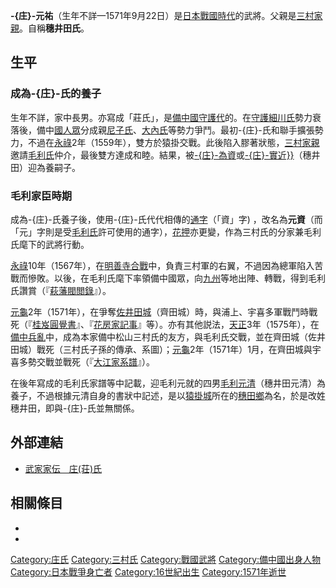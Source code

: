 {{日本武士
|名稱= 庄 元祐
|圖片名稱= 
|圖片大小= 
|圖片說明= 
|時代= [[日本戰國時代|日本戰國時代]]
|出生日期= 不詳
|出生地點= 
|逝世日期= [[元龜|元龜]]2年9月4日（1571年9月22日）
|逝世地點= 
|假名= 
|羅馬字= 
|幼名= 
|改名= 元祐→元資
|别名= 穗井田元祐<BR>四郎（通稱）
|諡号= 
|神号= 
|戒名= 
|洗禮名= 
|墓所= 
|朝廷官位= [[式部少輔|式部少輔]]
|幕府職位= 
|主君= [[毛利元就|毛利元就]]
|藩= 
|氏族= {{tsl|ja|三村氏}}→{{tsl|ja|庄氏}}
|父母= 父：[[三村家親|三村家親]]
|養父= [[庄為資|-{庄}-為資]]或[[穗井田實近|穗井田實近]]
|養母= 
|兄弟= 弟：[[三村元親|元親]]、[[三村元範|元範]]、[[三村元威|元威]]、[[三村元高|元高]]、[[上田實親|上田實親]]
|姐妹= 妹：[[上野隆德|上野隆德]]室、[[楢崎元兼|楢崎元兼]]室、[[良樹院|良樹院]]（珊、[[水野勝成|水野勝成]]正室）、[[石川久式|石川久式]]室
|正室= 
|側室= 
|嗣子= 
|嗣女= 
|養子= 
|養女= 
}}
{{japanese|japanese=庄 元祐|kana=しょう もとすけ|romaji=Shō Motosuke}}
'''-{庄}-元祐'''（生年不詳—1571年9月22日）是[[日本戰國時代|日本戰國時代]]的武將。父親是[[三村家親|三村家親]]。自稱'''穗井田氏'''。

== 生平 ==
=== 成為-{庄}-氏的養子 ===
生年不詳，家中長男。{{tsl|ja|庄氏}}亦寫成「莊氏」，是[[備中國|備中國]][[守護代|守護代]]的{{tsl|ja|家柄}}。在[[守護|守護]][[細川氏|細川氏]]勢力衰落後，備中[[國人眾|國人眾]]分成親[[尼子氏|尼子氏]]、[[大內氏|大內氏]]等勢力爭鬥。最初-{庄}-氏和{{tsl|ja|三村氏}}聯手擴張勢力，不過在[[永祿|永祿]]2年（1559年），雙方於猿掛交戰。此後陷入膠著狀態，[[三村家親|三村家親]]邀請[[毛利氏|毛利氏]]仲介，最後雙方達成和睦。結果，被[[庄為資|-{庄}-為資]]或[[庄實近|-{庄}-實近}}]]（穗井田）迎為養嗣子。

=== 毛利家臣時期 ===
成為-{庄}-氏養子後，使用-{庄}-氏代代相傳的[[通字|通字]]（「資」字) ，改名為'''元資'''（而「元」字則是受[[毛利氏|毛利氏]]許可使用的通字），[[花押|花押]]亦更變，作為三村氏的分家兼毛利氏麾下的武將行動。

[[永祿|永祿]]10年（1567年），在[[明善寺合戰|明善寺合戰]]中，負責三村軍的右翼，不過因為總軍陷入苦戰而慘敗。以後，在毛利氏麾下率領備中國眾，向[[九州_(日本)|九州]]等地出陣、轉戰，得到毛利氏讚賞（『[[萩藩閥閲錄|萩藩閥閲錄]]』）。

[[元龜|元龜]]2年（1571年），在爭奪[[佐井田城|佐井田城]]（齊田城）時，與浦上、宇喜多軍戰鬥時戰死（『[[桂岌圓覺書|桂岌圓覺書]]』、『[[花房家記事|花房家記事]]』等）。亦有其他説法，[[天正_(日本)|天正]]3年（1575年），在[[備中兵亂|備中兵亂]]中，成為本家備中松山三村氏的友方，與毛利氏交戰，並在齊田城（佐井田城）戰死（三村氏子孫的傳承、系圖）；[[元龜|元龜]]2年（1571年）1月，在齊田城與宇喜多勢交戰並戰死（『[[大江家系譜|大江家系譜]]』）。

在後年寫成的毛利氏家譜等中記載，迎毛利元就的四男[[毛利元清|毛利元清]]（穗井田元清）為養子，不過根據元清自身的書狀中記述，是以[[猿掛城|猿掛城]]所在的[[穗田鄉|穗田鄉]]為名，於是改姓穗井田，即與-{庄}-氏並無關係。

== 外部連結 ==
*[http://www2.harimaya.com/sengoku/html/mim_syou.html 武家家伝＿庄(荘)氏] {{Wayback|url=http://www2.harimaya.com/sengoku/html/mim_syou.html |date=20170305002143 }}

== 相關條目 ==
*{{tsl|ja|三村氏}}
*{{tsl|ja|庄氏}}

[[Category:庄氏|Category:庄氏]]
[[Category:三村氏|Category:三村氏]]
[[Category:戰國武將|Category:戰國武將]]
[[Category:備中國出身人物|Category:備中國出身人物]]
[[Category:日本戰爭身亡者|Category:日本戰爭身亡者]]
[[Category:16世紀出生|Category:16世紀出生]]
[[Category:1571年逝世|Category:1571年逝世]]